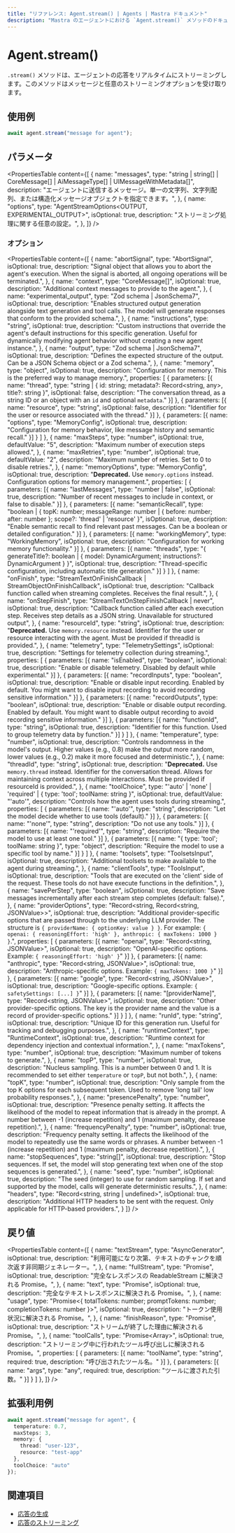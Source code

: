 ```yaml
---
title: "リファレンス: Agent.stream() | Agents | Mastra ドキュメント"
description: "Mastra のエージェントにおける `Agent.stream()` メソッドのドキュメント。応答をリアルタイムにストリーミングできます。"
---
```




# Agent.stream()

`.stream()` メソッドは、エージェントの応答をリアルタイムにストリーミングします。このメソッドはメッセージと任意のストリーミングオプションを受け取ります。



## 使用例

```typescript copy
await agent.stream("message for agent");
```



## パラメータ

<PropertiesTable
  content={[
    {
      name: "messages",
      type: "string | string[] | CoreMessage[] | AiMessageType[] | UIMessageWithMetadata[]",
      description: "エージェントに送信するメッセージ。単一の文字列、文字列配列、または構造化メッセージオブジェクトを指定できます。",
    },
    {
      name: "options",
      type: "AgentStreamOptions<OUTPUT, EXPERIMENTAL_OUTPUT>",
      isOptional: true,
      description: "ストリーミング処理に関する任意の設定。",
    },
  ]}
/>

### オプション



<PropertiesTable
  content={[
  {
    name: "abortSignal",
    type: "AbortSignal",
    isOptional: true,
    description:
      "Signal object that allows you to abort the agent's execution. When the signal is aborted, all ongoing operations will be terminated.",
  },
  {
    name: "context",
    type: "CoreMessage[]",
    isOptional: true,
    description: "Additional context messages to provide to the agent.",
  },
  {
    name: "experimental_output",
    type: "Zod schema | JsonSchema7",
    isOptional: true,
    description:
      "Enables structured output generation alongside text generation and tool calls. The model will generate responses that conform to the provided schema.",
  },
  {
    name: "instructions",
    type: "string",
    isOptional: true,
    description:
      "Custom instructions that override the agent's default instructions for this specific generation. Useful for dynamically modifying agent behavior without creating a new agent instance.",
  },
  {
    name: "output",
    type: "Zod schema | JsonSchema7",
    isOptional: true,
    description:
      "Defines the expected structure of the output. Can be a JSON Schema object or a Zod schema.",
  },
  {
    name: "memory",
    type: "object",
    isOptional: true,
    description: "Configuration for memory. This is the preferred way to manage memory.",
    properties: [
      {
        parameters: [{
            name: "thread",
            type: "string | { id: string; metadata?: Record<string, any>, title?: string }",
            isOptional: false,
            description: "The conversation thread, as a string ID or an object with an `id` and optional `metadata`."
        }]
      },
      {
        parameters: [{
            name: "resource",
            type: "string",
            isOptional: false,
            description: "Identifier for the user or resource associated with the thread."
        }]
      },
      {
        parameters: [{
            name: "options",
            type: "MemoryConfig",
            isOptional: true,
            description: "Configuration for memory behavior, like message history and semantic recall."
        }]
      }
    ]
  },
  {
    name: "maxSteps",
    type: "number",
    isOptional: true,
    defaultValue: "5",
    description: "Maximum number of execution steps allowed.",
  },
  {
    name: "maxRetries",
    type: "number",
    isOptional: true,
    defaultValue: "2",
    description: "Maximum number of retries. Set to 0 to disable retries.",
  },
  {
    name: "memoryOptions",
    type: "MemoryConfig",
    isOptional: true,
    description:
      "**Deprecated.** Use `memory.options` instead. Configuration options for memory management.",
    properties: [
      {
        parameters: [{
          name: "lastMessages",
          type: "number | false",
          isOptional: true,
          description: "Number of recent messages to include in context, or false to disable."
        }]
      },
      {
        parameters: [{
          name: "semanticRecall",
          type: "boolean | { topK: number; messageRange: number | { before: number; after: number }; scope?: 'thread' | 'resource' }",
          isOptional: true,
          description: "Enable semantic recall to find relevant past messages. Can be a boolean or detailed configuration."
        }]
      },
      {
        parameters: [{
          name: "workingMemory",
          type: "WorkingMemory",
          isOptional: true,
          description: "Configuration for working memory functionality."
        }]
      },
      {
        parameters: [{
          name: "threads",
          type: "{ generateTitle?: boolean | { model: DynamicArgument<MastraLanguageModel>; instructions?: DynamicArgument<string> } }",
          isOptional: true,
          description: "Thread-specific configuration, including automatic title generation."
        }]
      }
    ]
  },
  {
    name: "onFinish",
    type: "StreamTextOnFinishCallback<any> | StreamObjectOnFinishCallback<OUTPUT>",
    isOptional: true,
    description:
      "Callback function called when streaming completes. Receives the final result.",
  },
  {
    name: "onStepFinish",
    type: "StreamTextOnStepFinishCallback<any> | never",
    isOptional: true,
    description:
      "Callback function called after each execution step. Receives step details as a JSON string. Unavailable for structured output",
  },
  {
    name: "resourceId",
    type: "string",
    isOptional: true,
    description:
      "**Deprecated.** Use `memory.resource` instead. Identifier for the user or resource interacting with the agent. Must be provided if threadId is provided.",
  },
  {
    name: "telemetry",
    type: "TelemetrySettings",
    isOptional: true,
    description:
      "Settings for telemetry collection during streaming.",
    properties: [
      {
        parameters: [{
          name: "isEnabled",
          type: "boolean",
          isOptional: true,
          description: "Enable or disable telemetry. Disabled by default while experimental."
        }]
      },
      {
        parameters: [{
          name: "recordInputs",
          type: "boolean",
          isOptional: true,
          description: "Enable or disable input recording. Enabled by default. You might want to disable input recording to avoid recording sensitive information."
        }]
      },
      {
        parameters: [{
          name: "recordOutputs",
          type: "boolean",
          isOptional: true,
          description: "Enable or disable output recording. Enabled by default. You might want to disable output recording to avoid recording sensitive information."
        }]
      },
      {
        parameters: [{
          name: "functionId",
          type: "string",
          isOptional: true,
          description: "Identifier for this function. Used to group telemetry data by function."
        }]
      }
    ]
  },
  {
    name: "temperature",
    type: "number",
    isOptional: true,
    description:
      "Controls randomness in the model's output. Higher values (e.g., 0.8) make the output more random, lower values (e.g., 0.2) make it more focused and deterministic.",
  },
  {
    name: "threadId",
    type: "string",
    isOptional: true,
    description:
      "**Deprecated.** Use `memory.thread` instead. Identifier for the conversation thread. Allows for maintaining context across multiple interactions. Must be provided if resourceId is provided.",
  },
  {
    name: "toolChoice",
    type: "'auto' | 'none' | 'required' | { type: 'tool'; toolName: string }",
    isOptional: true,
    defaultValue: "'auto'",
    description: "Controls how the agent uses tools during streaming.",
    properties: [
      {
        parameters: [{
          name: "'auto'",
          type: "string",
          description: "Let the model decide whether to use tools (default)."
        }]
      },
      {
        parameters: [{
          name: "'none'",
          type: "string",
          description: "Do not use any tools."
        }]
      },
      {
        parameters: [{
          name: "'required'",
          type: "string",
          description: "Require the model to use at least one tool."
        }]
      },
      {
        parameters: [{
          name: "{ type: 'tool'; toolName: string }",
          type: "object",
          description: "Require the model to use a specific tool by name."
        }]
      }
    ]
  },
  {
    name: "toolsets",
    type: "ToolsetsInput",
    isOptional: true,
    description:
      "Additional toolsets to make available to the agent during streaming.",
  },
  {
    name: "clientTools",
    type: "ToolsInput",
    isOptional: true,
    description:
      "Tools that are executed on the 'client' side of the request. These tools do not have execute functions in the definition.",
  },
  {
    name: "savePerStep",
    type: "boolean",
    isOptional: true,
    description: "Save messages incrementally after each stream step completes (default: false).",
  },
  {
    name: "providerOptions",
    type: "Record<string, Record<string, JSONValue>>",
    isOptional: true,
    description: "Additional provider-specific options that are passed through to the underlying LLM provider. The structure is `{ providerName: { optionKey: value } }`. For example: `{ openai: { reasoningEffort: 'high' }, anthropic: { maxTokens: 1000 } }`.",
    properties: [
      {
        parameters: [{
          name: "openai",
          type: "Record<string, JSONValue>",
          isOptional: true,
          description: "OpenAI-specific options. Example: `{ reasoningEffort: 'high' }`"
        }]
      },
      {
        parameters: [{
          name: "anthropic",
          type: "Record<string, JSONValue>",
          isOptional: true,
          description: "Anthropic-specific options. Example: `{ maxTokens: 1000 }`"
        }]
      },
      {
        parameters: [{
          name: "google",
          type: "Record<string, JSONValue>",
          isOptional: true,
          description: "Google-specific options. Example: `{ safetySettings: [...] }`"
        }]
      },
      {
        parameters: [{
          name: "[providerName]",
          type: "Record<string, JSONValue>",
          isOptional: true,
          description: "Other provider-specific options. The key is the provider name and the value is a record of provider-specific options."
        }]
      }
    ]
  },
  {
    name: "runId",
    type: "string",
    isOptional: true,
    description: "Unique ID for this generation run. Useful for tracking and debugging purposes.",
  },
  {
    name: "runtimeContext",
    type: "RuntimeContext",
    isOptional: true,
    description: "Runtime context for dependency injection and contextual information.",
  },
  {
    name: "maxTokens",
    type: "number",
    isOptional: true,
    description: "Maximum number of tokens to generate.",
  },
  {
    name: "topP",
    type: "number",
    isOptional: true,
    description: "Nucleus sampling. This is a number between 0 and 1. It is recommended to set either `temperature` or `topP`, but not both.",
  },
  {
    name: "topK",
    type: "number",
    isOptional: true,
    description: "Only sample from the top K options for each subsequent token. Used to remove 'long tail' low probability responses.",
  },
  {
    name: "presencePenalty",
    type: "number",
    isOptional: true,
    description: "Presence penalty setting. It affects the likelihood of the model to repeat information that is already in the prompt. A number between -1 (increase repetition) and 1 (maximum penalty, decrease repetition).",
  },
  {
    name: "frequencyPenalty",
    type: "number",
    isOptional: true,
    description: "Frequency penalty setting. It affects the likelihood of the model to repeatedly use the same words or phrases. A number between -1 (increase repetition) and 1 (maximum penalty, decrease repetition).",
  },
  {
    name: "stopSequences",
    type: "string[]",
    isOptional: true,
    description: "Stop sequences. If set, the model will stop generating text when one of the stop sequences is generated.",
  },
  {
    name: "seed",
    type: "number",
    isOptional: true,
    description: "The seed (integer) to use for random sampling. If set and supported by the model, calls will generate deterministic results.",
  },
  {
    name: "headers",
    type: "Record<string, string | undefined>",
    isOptional: true,
    description: "Additional HTTP headers to be sent with the request. Only applicable for HTTP-based providers.",
  }
]}
/>





## 戻り値

<PropertiesTable
  content={[
    {
      name: "textStream",
      type: "AsyncGenerator<string>",
      isOptional: true,
      description:
        "利用可能になり次第、テキストのチャンクを順次返す非同期ジェネレーター。",
    },
    {
      name: "fullStream",
      type: "Promise<ReadableStream>",
      isOptional: true,
      description:
        "完全なレスポンスの ReadableStream に解決される Promise。",
    },
    {
      name: "text",
      type: "Promise<string>",
      isOptional: true,
      description:
        "完全なテキストレスポンスに解決される Promise。",
    },
    {
      name: "usage",
      type: "Promise<{ totalTokens: number; promptTokens: number; completionTokens: number }>",
      isOptional: true,
      description:
        "トークン使用状況に解決される Promise。",
    },
    {
      name: "finishReason",
      type: "Promise<string>",
      isOptional: true,
      description:
        "ストリームが終了した理由に解決される Promise。",
    },
    {
      name: "toolCalls",
      type: "Promise<Array<ToolCall>>",
      isOptional: true,
      description:
        "ストリーミング中に行われたツール呼び出しに解決される Promise。",
      properties: [
        {
          parameters: [{
            name: "toolName",
            type: "string",
            required: true,
            description: "呼び出されたツール名。"
          }]
        },
        {
          parameters: [{
            name: "args",
            type: "any",
            required: true,
            description: "ツールに渡された引数。"
          }]
        }
      ]
    },
  ]}
/>



## 拡張利用例

```typescript showLineNumbers copy
await agent.stream("message for agent", {
  temperature: 0.7,
  maxSteps: 3,
  memory: {
    thread: "user-123",
    resource: "test-app"
  },
  toolChoice: "auto"
});
```



## 関連項目

- [応答の生成](../../docs/agents/overview.mdx#generating-responses)
- [応答のストリーミング](../../docs/agents/overview.mdx#streaming-responses)
